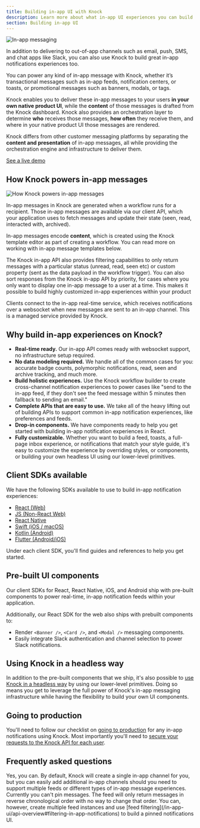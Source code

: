 ```yaml
---
title: Building in-app UI with Knock
description: Learn more about what in-app UI experiences you can build in Knock with our APIs and SDKs.
section: Building in-app UI
---
```


<Image
  src="/images/in-app-ui/in-app-message-components.png"
  alt="In-app messaging"
  className="rounded-md mx-auto border border-gray-200"
  width={800}
  height={450}
/>

In addition to delivering to out-of-app channels such as email, push, SMS, and chat apps like Slack, you can also use Knock to build great in-app notifications experiences too.

You can power any kind of in-app message with Knock, whether it’s transactional messages such as in-app feeds, notification centers, or toasts, or promotional messages such as banners, modals, or tags.

Knock enables you to deliver these in-app messages to your users **in your own native product UI**, while the **content** of those messages is drafted from the Knock dashboard. Knock also provides an orchestration layer to determine **who** receives those messages, **how often** they receive them, and where in your native product UI those messages are rendered.

Knock differs from other customer messaging platforms by separating the **content and presentation** of in-app messages, all while providing the orchestration engine and infrastructure to deliver them.

[See a live demo](https://in-app-demo.knock.app/)

## How Knock powers in-app messages

<Image
  src="/images/in-app-ui/how-knock-powers-in-app.png"
  width={800}
  height={450}
  className="rounded-md mx-auto"
  alt="How Knock powers in-app messages"
/>

In-app messages in Knock are generated when a workflow runs for a recipient. Those in-app messages are available via our client API, which your application uses to fetch messages and update their state (seen, read, interacted with, archived).

In-app messages encode **content**, which is created using the Knock template editor as part of creating a workflow. You can read more on working with in-app message templates below.

The Knock in-app API also provides filtering capabilities to only return messages with a particular status (unread, read, seen etc) or custom property (sent as the data payload in the workflow trigger). You can also sort responses from the Knock in-app API by priority, for cases where you only want to display one in-app message to a user at a time. This makes it possible to build highly customized in-app experiences within your product

Clients connect to the in-app real-time service, which receives notifications over a websocket when new messages are sent to an in-app channel. This is a managed service provided by Knock.

## Why build in-app experiences on Knock?

- **Real-time ready.** Our in-app API comes ready with websocket support, no infrastructure setup required.
- **No data modeling required.** We handle all of the common cases for you: accurate badge counts, polymorphic notifications, read, seen and archive tracking, and much more.
- **Build holistic experiences.** Use the Knock workflow builder to create cross-channel notification experiences to power cases like "send to the in-app feed, if they don't see the feed message within 5 minutes then fallback to sending an email."
- **Complete APIs that are easy to use.** We take all of the heavy lifting out of building APIs to support common in-app notification experiences, like preferences and feeds.
- **Drop-in components.** We have components ready to help you get started with building in-app notification experiences in React.
- **Fully customizable.** Whether you want to build a feed, toasts, a full-page inbox experience, or notifications that match your style guide, it's easy to customize the experience by overriding styles, or components, or building your own headless UI using our lower-level primitives.

## Client SDKs available

We have the following SDKs available to use to build in-app notification experiences:

- [React (Web)](/in-app-ui/react/overview)
- [JS (Non-React Web)](/in-app-ui/javascript/overview)
- [React Native](/in-app-ui/react-native/overview)
- [Swift (iOS / macOS)](/in-app-ui/ios/overview)
- [Kotlin (Android)](/in-app-ui/android/overview)
- [Flutter (Android/iOS)](/in-app-ui/flutter/overview)

Under each client SDK, you'll find guides and references to help you get started.

## Pre-built UI components

Our client SDKs for React, React Native, iOS, and Android ship with pre-built components to power real-time, in-app notification feeds within your application.

Additionally, our React SDK for the web also ships with prebuilt components to:

- Render `<Banner />`, `<Card />`, and `<Modal />` messaging components.
- Easily integrate Slack authentication and channel selection to power Slack notifications.

## Using Knock in a headless way

In addition to the pre-built components that we ship, it's also possible to [use Knock in a headless way](/in-app-ui/react/custom-notifications-ui) by using our lower-level primitives. Doing so means you get to leverage the full power of Knock's in-app messaging infrastructure while having the flexibility to build your own UI components.

## Going to production

You'll need to follow our checklist on [going to production](/guides/implementation-guide#going-to-production) for any in-app notifications using Knock. Most importantly you'll need to [secure your requests to the Knock API for each user](/in-app-ui/security-and-authentication).

## Frequently asked questions

<AccordionGroup>
  <Accordion title="Can I have multiple in-app channels?">
    Yes, you can. By default, Knock will create a single in-app channel for you,
    but you can easily add additional in-app channels should you need to support
    multiple feeds or different types of in-app message experiences.
  </Accordion>
  <Accordion title='Can I "pin" or "favorite" messages in the in-app feed?'>
    Currently you can't pin messages. The feed will only return messages in
    reverse chronological order with no way to change that order. You can,
    however, create multiple feed instances and use [feed
    filtering](/in-app-ui/api-overview#filtering-in-app-notifications) to build
    a pinned notifications UI.
  </Accordion>
</AccordionGroup>
